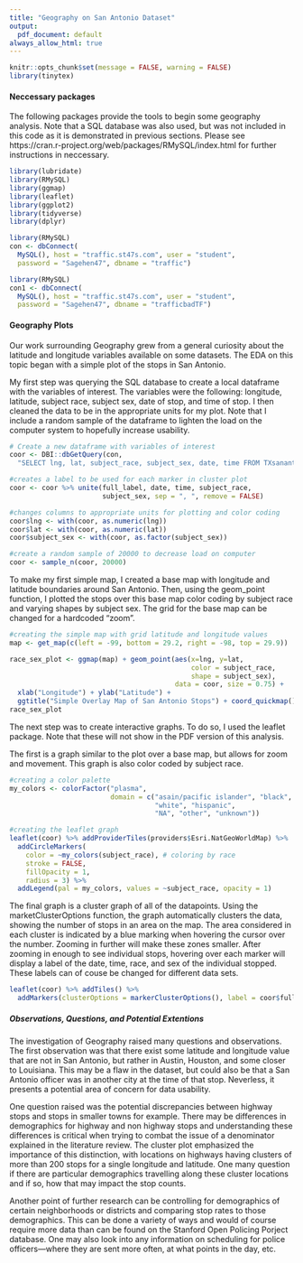 ```yaml
---
title: "Geography on San Antonio Dataset"
output:
  pdf_document: default
always_allow_html: true
---
```

```r
knitr::opts_chunk$set(message = FALSE, warning = FALSE)
library(tinytex)
```
#### Neccessary packages

The following packages provide the tools to begin some geography analysis. Note that a SQL database was also used, but was not included in this code as it is demonstrated in previous sections. Please see https://cran.r-project.org/web/packages/RMySQL/index.html for further instructions in neccessary.
```r
library(lubridate)
library(RMySQL)
library(ggmap)
library(leaflet)
library(ggplot2)
library(tidyverse)
library(dplyr)
```

```r
library(RMySQL)  
con <- dbConnect(
  MySQL(), host = "traffic.st47s.com", user = "student", 
  password = "Sagehen47", dbname = "traffic")
```

```r
library(RMySQL)  
con1 <- dbConnect(
  MySQL(), host = "traffic.st47s.com", user = "student", 
  password = "Sagehen47", dbname = "trafficbadTF")
```
#### Geography Plots

Our work surrounding Geography grew from a general curiosity about the latitude and longitude variables available on some datasets. The EDA on this topic began with a simple plot of the stops in San Antonio.

My first step was querying the SQL database to create a local dataframe with the variables of interest. The variables were the following: longitude, latitude, subject race, subject sex, date of stop, and time of stop. I then cleaned the data to be in the appropriate units for my plot. Note that I include a random sample of the dataframe to lighten the load on the computer system to hopefully increase usability.
```r
# Create a new dataframe with variables of interest
coor <- DBI::dbGetQuery(con,
  "SELECT lng, lat, subject_race, subject_sex, date, time FROM TXsanantonio")

#creates a label to be used for each marker in cluster plot
coor <- coor %>% unite(full_label, date, time, subject_race, 
                       subject_sex, sep = ", ", remove = FALSE)

#changes columns to appropriate units for plotting and color coding
coor$lng <- with(coor, as.numeric(lng))
coor$lat <- with(coor, as.numeric(lat))
coor$subject_sex <- with(coor, as.factor(subject_sex))

#create a random sample of 20000 to decrease load on computer
coor <- sample_n(coor, 20000)
```

To make my first simple map, I created a base map with longitude and latitude boundaries around San Antonio. Then, using the geom_point function, I plotted the stops over this base map color coding by subject race and varying shapes by subject sex. The grid for the base map can be changed for a hardcoded "zoom".
```r
#creating the simple map with grid latitude and longitude values
map <- get_map(c(left = -99, bottom = 29.2, right = -98, top = 29.9))

race_sex_plot <- ggmap(map) + geom_point(aes(x=lng, y=lat, 
                                             color = subject_race, 
                                             shape = subject_sex), 
                                         data = coor, size = 0.75) + 
  xlab("Longitude") + ylab("Latitude") + 
  ggtitle("Simple Overlay Map of San Antonio Stops") + coord_quickmap()
race_sex_plot
```
The next step was to create interactive graphs. To do so, I used the leaflet package. Note that these will not show in the PDF version of this analysis.

The first is a graph similar to the plot over a base map, but allows for zoom and movement. This graph is also color coded by subject race.
```r
#creating a color palette
my_colors <- colorFactor("plasma", 
                         domain = c("asain/pacific islander", "black", 
                                    "white", "hispanic", 
                                    "NA", "other", "unknown"))

#creating the leaflet graph
leaflet(coor) %>% addProviderTiles(providers$Esri.NatGeoWorldMap) %>% 
  addCircleMarkers(
    color = ~my_colors(subject_race), # coloring by race
    stroke = FALSE, 
    fillOpacity = 1,
    radius = 3) %>%
  addLegend(pal = my_colors, values = ~subject_race, opacity = 1)
```
The final graph is a cluster graph of all of the datapoints. Using the marketClusterOptions function, the graph automatically clusters the data, showing the number of stops in an area on the map. The area considered in each cluster is indicated by a blue marking when hovering the cursor over the number. Zooming in further will make these zones smaller. After zooming in enough to see individual stops, hovering over each marker will display a label of the date, time, race, and sex of the individual stopped. These labels can of couse be changed for different data sets.
```r
leaflet(coor) %>% addTiles() %>% 
  addMarkers(clusterOptions = markerClusterOptions(), label = coor$full_label)
```

##### Observations, Questions, and Potential Extentions

The investigation of Geography raised many questions and observations. The first observation was that there exist some latitude and longitude value that are not in San Antonio, but rather in Austin, Houston, and some closer to Louisiana. This may be a flaw in the dataset, but could also be that a San Antonio officer was in another city at the time of that stop. Neverless, it presents a potential area of concern for data usability. 

One question raised was the potential discrepancies between highway stops and stops in smaller towns for example. There may be differences in demographics for highway and non highway stops and understanding these differences is critical when trying to combat the issue of a denominator explained in the literature review. The cluster plot emphasized the importance of this distinction, with locations on highways having clusters of more than 200 stops for a single longitude and latitude. One many question if there are particular demographics travelling along these cluster locations and if so, how that may impact the stop counts.

Another point of further research can be controlling for demographics of certain neighborhoods or districts and comparing stop rates to those demographics. This can be done a variety of ways and would of course require more data than can be found on the Stanford Open Policing Porject database. One may also look into any information on scheduling for police officers—where they are sent more often, at what points in the day, etc.


